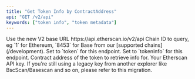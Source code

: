 ```yaml
---
title: "Get Token Info by ContractAddress"
api: "GET /v2/api"
keywords: ["token info", "token metadata"]
---
```



<CreditChip description="Returns project information and social links of a token" pro={true} />

  <ParamField path="v2" type="string" default="v2">
    Use the new V2 base URL https://api.etherscan.io/v2/api
  </ParamField>
  <ParamField query="chainid" type="string" default="1">
    Chain ID to query, eg `1` for Ethereum, `8453` for Base from our [supported chains](/development).
  </ParamField>
  <ParamField query="module" type="string" default="token">
    Set to `token` for this endpoint.
  </ParamField>
  <ParamField query="action" type="string" default="tokeninfo">
    Set to `tokeninfo` for this endpoint.
  </ParamField>
  <ParamField query="contractaddress" type="string" default="0x0e3a2a1f2146d86a604adc220b4967a898d7fe07">
    Contract address of the token to retrieve info for.
  </ParamField>
  <ParamField query="apikey" type="string">
    Your Etherscan API key. If you're still using a legacy key from another explorer like BscScan/Basescan and so on, please refer to this migration.
  </ParamField>
